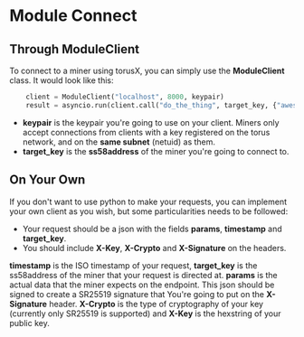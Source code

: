 # Module Connect

## Through ModuleClient

To connect to a miner using torusX, you can simply use the **ModuleClient** class. It would look like this:

```py
    client = ModuleClient("localhost", 8000, keypair)
    result = asyncio.run(client.call("do_the_thing", target_key, {"awesomeness": 45, "extra": "hi"}))
```

- **keypair** is the keypair you're going to use on your client. 
Miners only accept connections from clients with a key registered on the torus network, and on the **same subnet** (netuid) as them. 
- **target_key** is the **ss58address** of the miner you're going to connect to.

## On Your Own
If you don't want to use python to make your requests, you can implement your own client as you wish, but some
particularities needs to be followed:

- Your request should be a json with the fields **params**, **timestamp** and **target_key**.
- You should include **X-Key**, **X-Crypto** and **X-Signature** on the headers.
  
**timestamp** is the ISO timestamp of your request, **target_key** is the ss58address of the miner that your request is directed at.
**params** is the actual data that the miner expects on the endpoint. This json should be signed to create a SR25519 signature that
You're going to put on the **X-Signature** header. **X-Crypto** is the type of cryptography of your key (currently only SR25519 is supported) and
**X-Key** is the hexstring of your public key.
